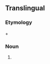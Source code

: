 ==Translingual==
{{rfi}}
{{wikipedia}}
{{wikispecies}}
===Etymology===
{{etyl|grc|mul}} {{term|καρπός||lang=grc|tr=karpós|fruit}} + {{term|βρωτός||lang=grc|tr=brōtós|edible}}

===Noun===
{{taxoninfl|i=1|g=m}}

# {{taxon|genus|family|Aizoaceae|plants, including [[sea fig]]s and [[highway ice plant]]}}